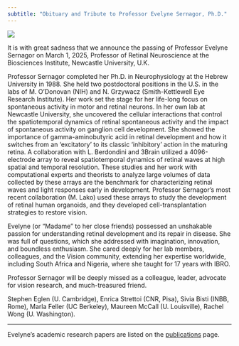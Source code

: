 ```yaml
---
subtitle: "Obituary and Tribute to Professor Evelyne Sernagor, Ph.D."
---
```



![](images/evelyne2.png)


It is with great sadness that we announce the passing of Professor
Evelyne Sernagor on March 1, 2025, Professor of Retinal Neuroscience
at the Biosciences Institute, Newcastle University, U.K.

Professor Sernagor completed her Ph.D. in Neurophysiology at the
Hebrew University in 1988. She held two postdoctoral positions in the
U.S. in the labs of M. O’Donovan (NIH) and N. Grzywacz
(Smith-Kettlewell Eye Research Institute). Her work set the stage for
her life-long focus on spontaneous activity in motor and retinal
neurons. In her own lab at Newcastle University, she uncovered the
cellular interactions that control the spatiotemporal dynamics of
retinal spontaneous activity and the impact of spontaneous activity on
ganglion cell development. She showed the importance of
gamma-aminobutyric acid in retinal development and how it switches
from an 'excitatory' to its classic 'inhibitory' action in the
maturing retina.  A collaboration with L. Berdondini and 3Brain
utilized a 4096-electrode array to reveal spatiotemporal dynamics of
retinal waves at high spatial and temporal resolution. These studies
and her work with computational experts and theorists to analyze large
volumes of data collected by these arrays are the benchmark for
characterizing retinal waves and light responses early in
development. Professor Sernagor’s most recent collaboration (M. Lako)
used these arrays to study the development of retinal human organoids,
and they developed cell-transplantation strategies to restore
vision.

Evelyne (or “Madame” to her close friends) possessed an unshakable
passion for understanding retinal development and its repair in
disease. She was full of questions, which she addressed with
imagination, innovation, and boundless enthusiasm. She cared deeply
for her lab members, colleagues, and the Vision community, extending
her expertise worldwide, including South Africa and Nigeria, where she
taught for 17 years with IBRO.

Professor Sernagor will be deeply missed as a colleague, leader,
advocate for vision research, and much-treasured friend.

Stephen Eglen (U. Cambridge), Enrica Strettoi (CNR, Pisa), Sivia Bisti
(INBB, Rome), Marla Feller (UC Berkeley), Maureen McCall (U. Louisville), Rachel Wong (U. Washington).

*** 

Evelyne's academic research papers are listed on the
[publications](publications.html) page.







